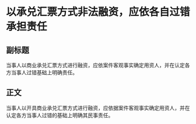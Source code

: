 # 以承兑汇票方式非法融资，应依各自过错承担责任
## 副标题
当事人以商业承兑汇票方式进行融资，应依案件客观事实确定用资人，并在认定各方当事人过错基础上明确责任。
## 正文
当事人以开具商业承兑汇票方式进行融资，应依据案件客观事实确定用资人，并在认定各方当事人过错的基础上明确其民事责任。